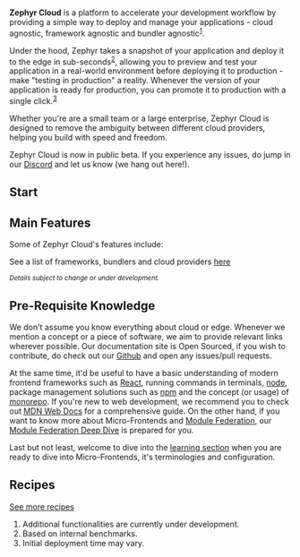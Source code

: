 
<InvertImage/>
<Separator />
<br />

**Zephyr Cloud** is a platform to accelerate your development workflow by providing a simple way to deploy and manage your applications - cloud agnostic, framework agnostic and bundler agnostic<sup>[1](#footnote-1)</sup>.

Under the hood, Zephyr takes a snapshot of your application and deploy it to the edge in sub-seconds<sup>[2](#footnote-2)</sup>, allowing you to preview and test your application in a real-world environment before deploying it to production - make "testing in production" a reality. Whenever the version of your application is ready for production, you can promote it to production with a single click.<sup>[3](#footnote-3)</sup>

Whether you're are a small team or a large enterprise, Zephyr Cloud is designed to remove the ambiguity between different cloud providers, helping you build with speed and freedom.

Zephyr Cloud is now in public beta. If you experience any issues, do jump in our [Discord](https://zephyr-cloud.io/discord) and let us know (we hang out here!).


## Start

<CardLayout>
  <HomeStart />
</CardLayout>


## Main Features

Some of Zephyr Cloud's features include:

<FeatureTable />

See a list of frameworks, bundlers and cloud providers [here](/supported)

<sub className="py-4">
  <i>Details subject to change or under development.</i>
</sub>

## Pre-Requisite Knowledge

We don't assume you know everything about cloud or edge. Whenever we mention a concept or a piece of software, we aim to provide relevant links wherever possible. Our documentation site is Open Sourced, if you wish to contribute, do check out our [Github](https://github.com/ZephyrCloudIO/docs) and open any issues/pull requests.

At the same time, it'd be useful to have a basic understanding of modern frontend frameworks such as [React](https://react.dev), running commands in terminals, [node](https://nodejs.org/en), package management solutions such as [npm](https://docs.npmjs.com/cli/v10/configuring-npm/install) and the concept (or usage) of [monorepo](https://monorepo.tools/). If you're new to web development, we recommend you to check out [MDN Web Docs](https://developer.mozilla.org/en-US/docs/Web) for a comprehensive guide. On the other hand, if you want to know more about Micro-Frontends and [Module Federation](https://module-federation.io), our [Module Federation Deep Dive](/learning/concepts/module-federation#deep-dive) is prepared for you. 


Last but not least, welcome to dive into the [learning section](/learning) when you are ready to dive into Micro-Frontends, it's terminologies and configuration. 


## Recipes

<CardLayout>
  <HomeRecipes />
</CardLayout>

[See more recipes](/recipes)

<Separator />

<div>
  <ol className="list-decimal text-xs pl-4 pt-4">
    <li id="footnote-1">Additional functionalities are currently under development.</li>
    <li id="footnote-2">Based on internal benchmarks.</li>
    <li id="footnote-3">Initial deployment time may vary.</li>
  </ol>
</div>
